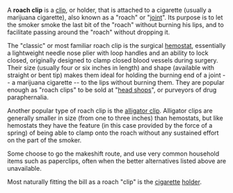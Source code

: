 A '''roach clip''' is a [[clip]], or holder, that is attached to a cigarette (usually a marijuana cigarette), also known as a  "roach" or "[[joint]]". Its purpose is to let the smoker smoke the last bit of the "roach" without burning his lips, and to facilitate passing around the "roach" without dropping it.

The "classic" or most familiar roach clip is the surgical [[hemostat]], essentially a lightweight needle nose plier with loop handles  and an ability to lock closed, originally designed to clamp closed blood vessels during surgery. Their size (usually four or six inches in length) and shape (available with straight or bent tip) makes them ideal for holding the burning end of a joint -- a marijuana cigarette -- to the lips without burning them. They are popular enough as "roach clips" to be sold at "[[head shop]]s", or purveyors of drug paraphernalia.

Another popular type of roach clip is the [[alligator clip]]. Alligator clips are generally smaller in size (from one to three inches) than hemostats, but like hemostats they have the feature (in this case provided by the force of a spring) of being able to clamp onto the roach without any sustained effort on the part of the smoker.

Some choose to go the makeshift route, and use very common household items such as paperclips, often when the better alternatives listed above are unavailable.

Most naturally fitting the bill as a roach "clip" is the [[cigarette]] [[cigarette holder|holder]].